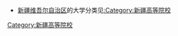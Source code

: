 {{catmore}}

*[[新疆维吾尔自治区|新疆维吾尔自治区]]的大学分类见[[:Category:新疆高等院校|:Category:新疆高等院校]]

[[Category:新疆高等院校|Category:新疆高等院校]]
